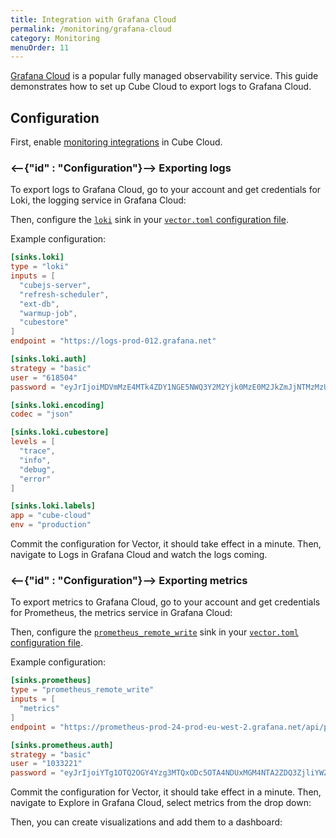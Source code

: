```yaml
---
title: Integration with Grafana Cloud
permalink: /monitoring/grafana-cloud
category: Monitoring
menuOrder: 11
---
```


[Grafana Cloud][grafana] is a popular fully managed observability service.
This guide demonstrates how to set up Cube Cloud to export logs to Grafana
Cloud.

## Configuration

First, enable [monitoring integrations][ref-monitoring-integrations] in Cube
Cloud.

### <--{"id" : "Configuration"}--> Exporting logs

To export logs to Grafana Cloud, go to your account and get credentials
for Loki, the logging service in Grafana Cloud:

<Screenshot src="https://ucarecdn.com/c71e7fa1-6164-4d6e-ad01-3df1d749a655/"/>

Then, configure the [`loki`][vector-loki] sink in your
[`vector.toml` configuration file][ref-monitoring-integrations-conf].

Example configuration:

```toml
[sinks.loki]
type = "loki"
inputs = [
  "cubejs-server",
  "refresh-scheduler",
  "ext-db",
  "warmup-job",
  "cubestore"
]
endpoint = "https://logs-prod-012.grafana.net"

[sinks.loki.auth]
strategy = "basic"
user = "618504"
password = "eyJrIjoiMDVmMzE4MTk4ZDY1NGE5NWQ3Y2M2Yjk0MzE0M2JkZmJjNTMzMzU5ZCIsIm4iOiJrZXkiLCJpZCI6ODc1NzE5fQ=="

[sinks.loki.encoding]
codec = "json"

[sinks.loki.cubestore]
levels = [
  "trace",
  "info",
  "debug",
  "error"
]

[sinks.loki.labels]
app = "cube-cloud"
env = "production"
```

Commit the configuration for Vector, it should take effect in a minute.
Then, navigate to&nbsp;<Btn>Logs</Btn> in Grafana Cloud and watch the logs
coming.

<Screenshot src="https://ucarecdn.com/cf298fbd-9236-494a-9d37-e02636a7b296/"/>

### <--{"id" : "Configuration"}--> Exporting metrics

To export metrics to Grafana Cloud, go to your account and get credentials
for Prometheus, the metrics service in Grafana Cloud:

<Screenshot src="https://ucarecdn.com/ab6eeba4-921b-4e35-b15d-dcc371669c8c/"/>

Then, configure the [`prometheus_remote_write`][vector-prometheus-rw] sink
in your [`vector.toml` configuration file][ref-monitoring-integrations-conf].

Example configuration:

```toml
[sinks.prometheus]
type = "prometheus_remote_write"
inputs = [
  "metrics"
]
endpoint = "https://prometheus-prod-24-prod-eu-west-2.grafana.net/api/prom/push"

[sinks.prometheus.auth]
strategy = "basic"
user = "1033221"
password = "eyJrIjoiYTg1OTQ2OGY4Yzg3MTQxODc5OTA4NDUxMGM4NTA2ZDQ3ZjliYWZjOCIsIm4iOiJwcnciLCJpZCI6ODc1NzE5fQ=="
```

Commit the configuration for Vector, it should take effect in a minute.
Then, navigate to&nbsp;<Btn>Explore</Btn> in Grafana Cloud, select metrics
from the drop down:

<Screenshot src="https://ucarecdn.com/27d7402d-6a9f-4266-ab38-a2196fb19129/"/>

Then, you can create visualizations and add them to a dashboard:

<Screenshot src="https://ucarecdn.com/1f6dafd9-5122-4153-a733-adb31351bc9d/"/>

[grafana]: https://grafana.com
[vector-loki]: https://vector.dev/docs/reference/configuration/sinks/loki/
[vector-prometheus-rw]: https://vector.dev/docs/reference/configuration/sinks/prometheus_remote_write/
[ref-monitoring-integrations]: /monitoring/integrations
[ref-monitoring-integrations-conf]: /monitoring/integrations#configuration
